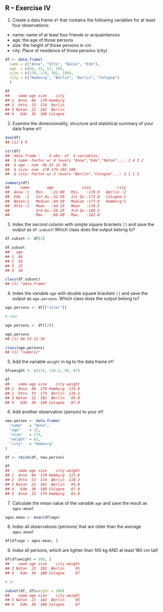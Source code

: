 ::: {#main .site-main role="main"}
::: entry-header
# R -- Exercise IV {#r-exercise-iv .entry-title}
:::

::: entry-content
1) Create a data frame `df` that contains the following variables for at least four observations:

-   name: name of at least four friends or acquaintances
-   age: the age of those persons
-   size: the height of those persons in cm
-   city: Place of residence of those persons (city)

``` r
df <- data.frame(
  name = c("Anna", "Otto", "Natan", "Ede"), 
  age  = c(66, 53, 22, 36),
  size = c(170, 174, 182, 180),
  city = c("Hamburg", "Berlin", "Berlin", "Cologne")
  )

df
##    name age size    city
## 1  Anna  66  170 Hamburg
## 2  Otto  53  174  Berlin
## 3 Natan  22  182  Berlin
## 4   Ede  36  180 Cologne
```

2) Examine the dimensionality, structure and statistical summary of your data frame `df`!

``` r
dim(df)
## [1] 4 4

str(df)
## 'data.frame':    4 obs. of  4 variables:
##  $ name: Factor w/ 4 levels "Anna","Ede","Natan",..: 1 4 3 2
##  $ age : num  66 53 22 36
##  $ size: num  170 174 182 180
##  $ city: Factor w/ 3 levels "Berlin","Cologne",..: 3 1 1 2

summary(df)
##     name        age             size            city  
##  Anna :1   Min.   :22.00   Min.   :170.0   Berlin :2  
##  Ede  :1   1st Qu.:32.50   1st Qu.:173.0   Cologne:1  
##  Natan:1   Median :44.50   Median :177.0   Hamburg:1  
##  Otto :1   Mean   :44.25   Mean   :176.5              
##            3rd Qu.:56.25   3rd Qu.:180.5              
##            Max.   :66.00   Max.   :182.0
```

3) Index the second column with simple square brackets `[]` and save the output as `df.subset`! Which class does the output belong to?

``` r
df.subset <- df[2]

df.subset
##   age
## 1  66
## 2  53
## 3  22
## 4  36

class(df.subset)
## [1] "data.frame"
```

4) Index the variable `age` with double square brackets `[]` and save the output as `age.persons`. Which class does the output belong to?

``` r
age.persons <- df[["alter"]]

# oder

age.persons <- df[[2]]

age.persons
## [1] 66 53 22 36

class(age.persons)
## [1] "numeric"
```

5) Add the variable `weight` in kg to the data frame `df`!

``` r
df$weight <- c(115, 110.2, 95, 87)

df
##    name age size    city weight
## 1  Anna  66  170 Hamburg  115.0
## 2  Otto  53  174  Berlin  110.2
## 3 Natan  22  182  Berlin   95.0
## 4   Ede  36  180 Cologne   87.0
```

6) Add another observation (person) to your `df`!

``` r
new.person <- data.frame(
  "name"   = "Anna",
  "age"    = 32,
  "size"   = 174,
  "weight" = 63,
  "city"   = "Hamburg"
)

df <- rbind(df, new.person)

df
##    name age size    city weight
## 1  Anna  66  170 Hamburg  115.0
## 2  Otto  53  174  Berlin  110.2
## 3 Natan  22  182  Berlin   95.0
## 4   Ede  36  180 Cologne   87.0
## 5  Anna  32  174 Hamburg   63.0
```

7) Calculate the mean value of the variable `age` and save the result as `ages.mean`!

``` r
ages.mean <- mean(df$age)
```

8) Index all observations (persons) that are older than the average `ages.mean`!

``` r
df[df$age > ages.mean, ]
```

9) Index all persons, which are lighter than 100 kg AND at least 180 cm tall!

``` r
df[df$weight = 180, ]
##    name age size    city weight
## 3 Natan  22  182  Berlin     95
## 4   Ede  36  180 Cologne     87

# or

subset(df, df$weight = 180)
##    name age size    city weight
## 3 Natan  22  182  Berlin     95
## 4   Ede  36  180 Cologne     87
```
:::
:::

